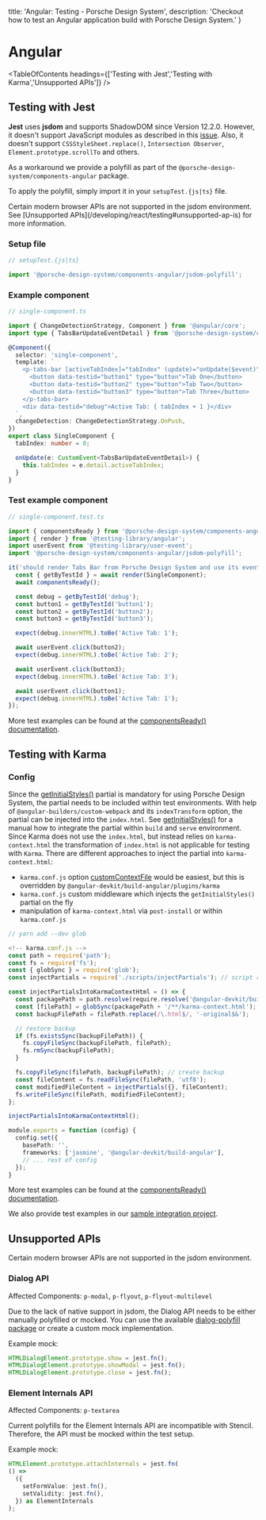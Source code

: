 
  title: 'Angular: Testing - Porsche Design System',
  description: 'Checkout how to test an Angular application build with Porsche Design System.'
}

# Angular

<TableOfContents headings={['Testing with Jest','Testing with Karma','Unsupported APIs']} />

## Testing with Jest

**Jest** uses **jsdom** and supports ShadowDOM since Version 12.2.0.
However, it doesn't support JavaScript modules as described in this
[issue](https://github.com/jsdom/jsdom/issues/2475).
Also, it doesn't support `CSSStyleSheet.replace()`, `Intersection Observer`, `Element.prototype.scrollTo` and others.

As a workaround we provide a polyfill as part of the `@porsche-design-system/components-angular` package.

To apply the polyfill, simply import it in your `setupTest.{js|ts}` file.

<Notification heading="Attention" heading-tag="h2" state="warning">
  Certain modern browser APIs are not supported in the jsdom environment. See [Unsupported APIs](/developing/react/testing#unsupported-ap-is) for more information.
</Notification>

### Setup file

```ts
// setupTest.{js|ts}

import '@porsche-design-system/components-angular/jsdom-polyfill';
```

### Example component

```ts
// single-component.ts

import { ChangeDetectionStrategy, Component } from '@angular/core';
import type { TabsBarUpdateEventDetail } from '@porsche-design-system/components-angular';

@Component({
  selector: 'single-component',
  template: `
    <p-tabs-bar [activeTabIndex]="tabIndex" (update)="onUpdate($event)">
      <button data-testid="button1" type="button">Tab One</button>
      <button data-testid="button2" type="button">Tab Two</button>
      <button data-testid="button3" type="button">Tab Three</button>
    </p-tabs-bar>
    <div data-testid="debug">Active Tab: { tabIndex + 1 }</div>
  `,
  changeDetection: ChangeDetectionStrategy.OnPush,
})
export class SingleComponent {
  tabIndex: number = 0;

  onUpdate(e: CustomEvent<TabsBarUpdateEventDetail>) {
    this.tabIndex = e.detail.activeTabIndex;
  }
}
```

### Test example component

```ts
// single-component.test.ts

import { componentsReady } from '@porsche-design-system/components-angular';
import { render } from '@testing-library/angular';
import userEvent from '@testing-library/user-event';
import '@porsche-design-system/components-angular/jsdom-polyfill';

it('should render Tabs Bar from Porsche Design System and use its events', async () => {
  const { getByTestId } = await render(SingleComponent);
  await componentsReady();

  const debug = getByTestId('debug');
  const button1 = getByTestId('button1');
  const button2 = getByTestId('button2');
  const button3 = getByTestId('button3');

  expect(debug.innerHTML).toBe('Active Tab: 1');

  await userEvent.click(button2);
  expect(debug.innerHTML).toBe('Active Tab: 2');

  await userEvent.click(button3);
  expect(debug.innerHTML).toBe('Active Tab: 3');

  await userEvent.click(button1);
  expect(debug.innerHTML).toBe('Active Tab: 1');
});
```

More test examples can be found at the [componentsReady() documentation](/developing/components-ready#testing).

## Testing with Karma

### Config

Since the [getInitialStyles()](/partials/initial-styles) partial is mandatory for using Porsche Design System, the
partial needs to be included within test environments. With help of `@angular-builders/custom-webpack` and its
`indexTransform` option, the partial can be injected into the `index.html`. See
[getInitialStyles()](/partials/initial-styles) for a manual how to integrate the partial within `build` and `serve`
environment.
Since Karma does not use the `index.html`, but instead relies on `karma-context.html` the transformation of `index.html`
is not applicable for testing with `Karma`.
There are different approaches to inject the partial into `karma-context.html`:

- `karma.conf.js` option
[customContextFile](https://karma-runner.github.io/6.4/config/configuration-file.html#customcontextfile) would be
easiest, but this is overridden by `@angular-devkit/build-angular/plugins/karma`
- `karma.conf.js` custom middleware which injects the `getInitialStyles()` partial on the fly
- manipulation of `karma-context.html` via `post-install` or within `karma.conf.js`

```ts
// yarn add --dev glob

<!-- karma.conf.js -->
const path = require('path');
const fs = require('fs');
const { globSync } = require('glob');
const injectPartials = require('./scripts/injectPartials'); // script referenced by injectPartials for `build` and `serve`

const injectPartialsIntoKarmaContextHtml = () => {
  const packagePath = path.resolve(require.resolve('@angular-devkit/build-angular'), '..');
  const [filePath] = globSync(packagePath + '/**/karma-context.html');
  const backupFilePath = filePath.replace(/\.html$/, '-original$&');

  // restore backup
  if (fs.existsSync(backupFilePath)) {
    fs.copyFileSync(backupFilePath, filePath);
    fs.rmSync(backupFilePath);
  }

  fs.copyFileSync(filePath, backupFilePath); // create backup
  const fileContent = fs.readFileSync(filePath, 'utf8');
  const modifiedFileContent = injectPartials({}, fileContent);
  fs.writeFileSync(filePath, modifiedFileContent);
};

injectPartialsIntoKarmaContextHtml();

module.exports = function (config) {
  config.set({
    basePath: '',
    frameworks: ['jasmine', '@angular-devkit/build-angular'],
    // ... rest of config
  });
}
```

More test examples can be found at the [componentsReady() documentation](/developing/components-ready#testing).

We also provide test examples in our
[sample integration project](https://github.com/porsche-design-system/sample-integration-angular/tree/master/src/app/pages).

## Unsupported APIs

Certain modern browser APIs are not supported in the jsdom environment.

### Dialog API

Affected Components: `p-modal`, `p-flyout`, `p-flyout-multilevel`

Due to the lack of native support in jsdom, the Dialog API needs to be either manually polyfilled or mocked. You can use
the available [dialog-polyfill package](https://npmjs.com/package/dialog-polyfill) or create a custom mock
implementation.

Example mock:

```ts
HTMLDialogElement.prototype.show = jest.fn();
HTMLDialogElement.prototype.showModal = jest.fn();
HTMLDialogElement.prototype.close = jest.fn();
```

### Element Internals API

Affected Components: `p-textarea`

Current polyfills for the Element Internals API are incompatible with Stencil. Therefore, the API must be mocked within
the test setup.

Example mock:

```ts
HTMLElement.prototype.attachInternals = jest.fn(
() =>
  ({
    setFormValue: jest.fn(),
    setValidity: jest.fn(),
  }) as ElementInternals
);
```

